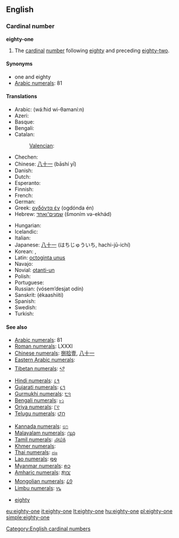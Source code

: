 ==English==

===Cardinal number===
'''eighty-one'''

# The [[cardinal]] [[number]] following [[eighty]] and preceding [[eighty-two]].

====Synonyms====
* one and eighty
* [[w:Arabic numerals|Arabic numerals]]: 81

====Translations====
{{trans-top|81}}
* Arabic: {{t|ar|واحد وثمانين}} (wá:ħid wi-θamaní:n)
* Azeri: {{t|az|səksən bir}}
* Basque: {{t|eu|laurogeita bat}}
* Bengali: {{t|bn|একাশি|tr=ekashi|sc=Beng}}
* Catalan: {{t+|ca|vuitanta-un}}
*: [[Valencian]]: {{t+|ca|huitanta-un}}
* Chechen: {{tø|ce|дезткъе цхьаъ|tr=deztqhe cxha’}}
* Chinese: [[八十一]] (bāshí yī)
* Danish: {{t-|da|enogfirs}}
* Dutch: {{t|nl|eenentachtig}}
* Esperanto: {{t-|eo|okdek unu|xs=Esperanto}}
* Finnish: {{t-|fi|kahdeksankymmentäyksi}}
* French: {{t+|fr|quatre-vingt-un}}
* German: {{t|de|einundachtzig}}
* Greek: [[ογδόντα έν]] (ogdónda én)
* Hebrew: [[שמנים־ואחד]] (šmoním və-ekhád)
{{trans-mid}}
* Hungarian: {{t+|hu|nyolcvanegy}}
* Icelandic: {{t|is|áttatíu og einn|m}}
* Italian: {{t+|it|ottantuno}}
* Japanese: [[八十一]] (はちじゅういち, hachi-jū-ichí)
* Korean: {{t|ko|여든한|tr=yeodeunhan|sc=Kore}}, {{t|ko|팔십일|tr=palsib-il|sc=Kore}}
* Latin: [[octoginta unus]]
* Navajo: {{tø|nv|tseebídiin dóó baʼąą tʼááłáʼí}}
* Novial: [[otanti-un]]
* Polish: {{t|pl|osiemdziesiąt jeden}}
* Portuguese: {{t|pt|oitenta e um|sc=Kore}}
* Russian: {{t|ru|восемьдесят один}} (vósem’desjat odín)
* Sanskrit: (ékaashiiti)
* Spanish: {{t|es|ochenta y uno}}
* Swedish: {{t-|sv|åttioett}}
* Turkish: {{t|tr|seksen bir}}
{{trans-bottom}}

====See also====
{{rel-top|Symbols for eighty-one in various numeral systems}}
* [[w:Arabic numerals|Arabic numerals]]: 81
* [[w:Roman numerals|Roman numerals]]: LXXXI
* [[w:Chinese numerals|Chinese numerals]]: [[捌]][[拾]][[壹]], [[八]][[十]][[一]]
* [[w:Eastern Arabic numerals|Eastern Arabic numerals]]: {{Arab|[[٨١]]}}
* [[w:Indian numerals|Tibetan numerals]]: [[༨༡]]
* [[w:Indian numerals|Hindi numerals]]: [[८१]]
* [[w:Indian numerals|Gujarati numerals]]: [[૮૧]]
* [[w:Indian numerals|Gurmukhi numerals]]: [[੮੧]]
* [[w:Indian numerals|Bengali numerals]]: [[৮১]]
* [[w:Indian numerals|Oriya numerals]]: [[୮୧]]
* [[w:Indian numerals|Telugu numerals]]: [[౮౧]]
{{rel-mid}}
* [[w:Indian numerals|Kannada numerals]]: [[೮೧]]
* [[w:Indian numerals|Malayalam numerals]]: [[൮൧]]
* [[w:Indian numerals|Tamil numerals]]: [[௮௰௧]]
* [[w:Khmer script|Khmer numerals]]: {{Khmr|[[៨១]]}}
* [[w:Thai numerals|Thai numerals]]: [[๘๑]]
* [[w:Lao alphabet|Lao numerals]]: [[໘໑]]
* [[w:Burmese alphabet|Myanmar numerals]]: [[၈၁]]
* [[w:Amharic language|Amharic numerals]]: [[፰፲፩]]
* [[w:Mongolian alphabet|Mongolian numerals]]: [[᠘᠑]]
* [[w:Limbu language|Limbu numerals]]: [[᥎᥇]]
{{rel-bottom}}
* [[eighty]]

[[Category:English cardinal numbers]]

[[eu:eighty-one]]
[[it:eighty-one]]
[[lt:eighty-one]]
[[hu:eighty-one]]
[[pl:eighty-one]]
[[simple:eighty-one]]